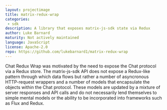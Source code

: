 ```yaml
---
layout: projectimage
title: matrix-redux-wrap
categories:
 - sdk
description: A library that exposes matrix-js-sdk state via Redux
author: Luke Barnard
maturity: Not actively maintained
language: JavaScript
license: Apache-2.0
repo: https://github.com/lukebarnard1/matrix-redux-wrap
---
```


Chat Redux Wrap was motivated by the need to expose the Chat protocol via a Redux store. The matrix-js-sdk API does not expose a Redux-like pattern through which data flows but rather a number of asyncronous HTTP-request wrappers and a number of models that encapsulate the objects within the Chat protocol. These models are updated by a mixture of server responses and API calls and do not necessarily lend themselves to simple mental models or the ability to be incorporated into frameworks such as Flux and Redux.
